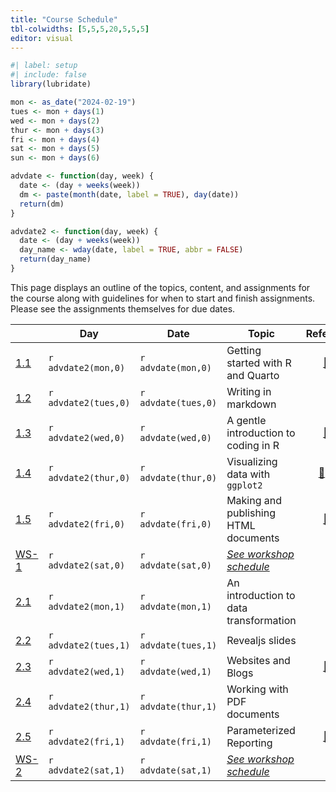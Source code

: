 ```yaml
---
title: "Course Schedule"
tbl-colwidths: [5,5,5,20,5,5,5]
editor: visual
---
```


```r
#| label: setup
#| include: false
library(lubridate)

mon <- as_date("2024-02-19")
tues <- mon + days(1)
wed <- mon + days(2)
thur <- mon + days(3)
fri <- mon + days(4)
sat <- mon + days(5)
sun <- mon + days(6)

advdate <- function(day, week) {
  date <- (day + weeks(week))
  dm <- paste(month(date, label = TRUE), day(date))
  return(dm)  
}

advdate2 <- function(day, week) {
  date <- (day + weeks(week))
  day_name <- wday(date, label = TRUE, abbr = FALSE)
  return(day_name)
}
```

This page displays an outline of the topics, content, and assignments for the course along with guidelines for when to start and finish assignments. Please see the assignments themselves for due dates.

::: column-screen-inset-right
|                                             | Day                  | Date                | Topic                                                |                                                                                         Reference                                                                                         |                                                                                                                Videos                                                                                                                 |                                                       Assignments                                                        |
|---------------------------------------------|----------------------|---------------------|------------------------------------------------------|:-----------------------------------------------------------------------------------------------------------------------------------------------------------------------------------------:|:-------------------------------------------------------------------------------------------------------------------------------------------------------------------------------------------------------------------------------------:|:------------------------------------------------------------------------------------------------------------------------:|
| [1.1](/modules/module-1.1.qmd "Module 1.1") | `r advdate2(mon,0)`  | `r advdate(mon,0)`  | Getting started with R and Quarto                    |            [📖](https://rstudio-education.github.io/hopr/starting.html "hopwr, Appendix A and B") [📖](https://quarto.org/docs/get-started/hello/rstudio.html "Hello, Quarto")            |                                               [🖥️](https://youtu.be/eimM6pNkYjE "Getting Started with R and RStudio") [🖥️](https://youtu.be/6QN9ZYURDFg "Getting Started with Quarto")                                                |                                                                                                                          |
| [1.2](/modules/module-1.2.qmd "Module 1.2") | `r advdate2(tues,0)` | `r advdate(tues,0)` | Writing in markdown                                  |                                                           [📖](https://www.markdownguide.org/getting-started/ "Markdown Guide")                                                           |                                                                           [🖥️](https://www.youtube.com/watch?v=bTVIMt3XllM "Learn Markdown in 30 Minutes!")                                                                           |                                                                                                                          |
| [1.3](/modules/module-1.3.qmd "Module 1.3") | `r advdate2(wed,0)`  | `r advdate(wed,0)`  | A gentle introduction to coding in R                 |                   [📖](https://rstudio-education.github.io/hopr/basics.html "hopwr, ch. 2") [📖](https://rstudio-education.github.io/hopr/packages.html "hopwr, ch. 3")                   | [🖥️](https://www.youtube.com/watch?v=hvFBDmT4bdY "Objects and Functions") [🖥️](https://youtu.be/9f2g7RN5N0I?si=WMsaGlhFC7Fx-ZNy "Using Data Frames") [🖥️](https://youtu.be/-wTcDqJWSzA?si=eFDLuxdElz5LmJlQ "How to Install Packages") |                                                                                                                          |
| [1.4](/modules/module-1.4.qmd "Module 1.4") | `r advdate2(thur,0)` | `r advdate(thur,0)` | Visualizing data with `ggplot2`                      | [📖](https://r4ds.hadley.nz/data-import "r4ds, ch. 7") [📖](https://r4ds.hadley.nz/data-visualize.html "r4ds, ch. 1") [📖](https://r4ds.hadley.nz/communication.html#labels "r4ds, 12.2") |                                                             [🖥️](https://youtu.be/QG1oDJPoIio "Make a Bar Chart") [🖥️](https://youtu.be/PnmQ2MFQpIc "Make a Line Chart")                                                              |                                                                                                                          |
| [1.5](/modules/module-1.5.qmd "Module 1.5") | `r advdate2(fri,0)`  | `r advdate(fri,0)`  | Making and publishing HTML documents                 |                 [📖](https://quarto.org/docs/output-formats/html-basics.html "HTML Basics") [📖](https://quarto.org/docs/output-formats/html-themes.html "HTML Theming")                  |                                                                      [🖥️](https://youtu.be/l-AQ4yAQXy0?si=-ow4C9H6nbMCki0c "Create and Publish HTML Documents")                                                                       |                                                                                                                          |
| [WS-1](/weeks/workshop-day1.html "Day 1")   | `r advdate2(sat,0)`  | `r advdate(sat,0)`  | [*See workshop schedule*](/weeks/workshop-day1.html) |                                                                                                                                                                                           |                                                                                                                                                                                                                                       |                            [🧮](/assignments/coding-assignment-1.html "Coding assignment 1")                             |
| [2.1](/modules/module-2.1.qmd "Module 2.1") | `r advdate2(mon,1)`  | `r advdate(mon,1)`  | An introduction to data transformation               |                                                                 [📖](https://r4ds.hadley.nz/data-transform "r4ds, ch. 3")                                                                 |                                                                                [🖥️](https://youtu.be/ScQD47eJeAE "Transforming Data with dplyr Verbs")                                                                                |                                                                                                                          |
| [2.2](/modules/module-2.2.qmd "Module 2.2") | `r advdate2(tues,1)` | `r advdate(tues,1)` | Revealjs slides                                      |                                                             [📖](https://quarto.org/docs/presentations/revealjs/ "Revealjs")                                                              |                                                                                 [🖥️](https://www.youtube.com/watch?v=SAi8-P49F2Y&t=854s "Slidecraft")                                                                                 |                                                                                                                          |
| [2.3](/modules/module-2.3.qmd "Module 2.3") | `r advdate2(wed,1)`  | `r advdate(wed,1)`  | Websites and Blogs                                   |                          [📖](https://quarto.org/docs/websites/ "Creating a Website") [📖](https://quarto.org/docs/websites/website-blog.html "Creating a Blog")                          |                                                                        [🖥️](https://youtu.be/t8qtcDyCRFA?si=Zbwd0Ydx5pIWrkMW "Create & Publish a Quarto Blog")                                                                        |                                                                                                                          |
| [2.4](/modules/module-2.4.qmd "Module 2.4") | `r advdate2(thur,1)` | `r advdate(thur,1)` | Working with PDF documents                           |                                                         [📖](https://quarto.org/docs/output-formats/pdf-basics.html "PDF Basics")                                                         |                                                                                                                  🖥️                                                                                                                   |                                                                                                                          |
| [2.5](/modules/module-2.5.qmd "Module 2.5") | `r advdate2(fri,1)`  | `r advdate(fri,1)`  | Parameterized Reporting                              |          [📖](https://quarto.org/docs/computations/parameters.html "Parameters in Quarto") [📖](https://book.rwithoutstatistics.com/parameterized-reports-chapter "rwos, ch. 7")          |                                                                      [🖥️](https://www.youtube.com/watch?v=GAshEkcp7kQ "Learn How Parameterized Reporting Works")                                                                      |                                                                                                                          |
| [WS-2](/weeks/workshop-day2.html "Day 2")   | `r advdate2(sat,1)`  | `r advdate(sat,1)`  | [*See workshop schedule*](/weeks/workshop-day2.html) |                                                                                                                                                                                           |                                                                                                                                                                                                                                       | [🧮](/assignments/coding-assignment-2.html "Coding assignment 2") [✍️](/project/project-assignment.html "Final project") |
:::
